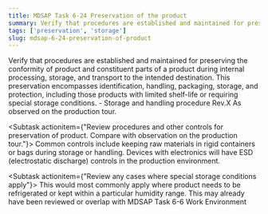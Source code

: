 ```yaml
---
title: MDSAP Task 6-24 Preservation of the product
summary: Verify that procedures are established and maintained for preserving the conformity of product and constituent parts of a product during internal processing, storage, and transport to the intended destination. This preservation encompasses identification, handling, packaging, storage, and protection, including those products with limited shelf-life or requiring special storage conditions.
tags: ['preservation', 'storage']
slug: mdsap-6-24-preservation-of-product
---
```


<RegLang>
Verify that procedures are established and maintained for preserving the conformity of product and constituent parts of a product during internal processing, storage, and transport to the intended destination. This preservation encompasses identification, handling, packaging, storage, and protection, including those products with limited shelf-life or requiring special storage conditions.
</RegLang>
<QdocList docs={['storage procedures']}/>

<ReportLang>
- Storage and handling procedure Rev.X
As observed on the production tour.
</ReportLang>

<Subtask actionitem={"Review procedures and other controls for preservation of product. Compare with observation on the production tour."}>
Common controls include keeping raw materials in rigid containers or bags during storage or handling.
Devices with electronics will have ESD (electrostatic discharge) controls in the production environment.  
</Subtask>

<Subtask actionitem={"Review any cases where special storage conditions apply"}>
This would most commonly apply where product needs to be refrigerated or kept within a particular humidity range.  This may already have been reviewed or overlap with <QLink>MDSAP Task 6-6 Work Environment</QLink>
</Subtask>



